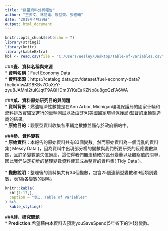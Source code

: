 ---
title: "巨量資料分析報告"
author: "王姿文、林易霆、康益豪、張維翰"
date: "2019年4月29日"
output: html_document
---
```{r setup, include=F}
knitr::opts_chunk$set(echo = T)
library(stringi)
library(knitr)
library(kableExtra)
kbl <- read.csv(file = "C:/Users/Wesley/Desktop/Table-of-variables.csv")
```


###**壹、資料名稱與來源**
\
* **資料名稱：**Fuel Economy Data 
\
* **資料來源：**https://catalog.data.gov/dataset/fuel-economy-data?fbclid=IwAR18KBv7OoXeY-zyu8JAMnI2tuKJqtT9AQHDm3YKeEaKZNp8u8gxQzFA6WA

###**貳、資料原始研究目的與問題**
\
* **資料背景：**燃油經濟性數據是在Ann Arbor, Michigan環境保護局的國家車輛和燃料排放實驗室進行的車輛測試以及由EPA(美國國家環境保護局)監督的車輛製造商的結果。 
\
* **原始目的：**觀察型資料收集各車輛之數據並儲存於政府網站中。

###**參、資料變數**
\
* **原始資料：**本報告的原始資料共有83個變數。然而原始資料為一個混亂的資料集( Messy Data )，因為資料中出現部分欄的變數與我們所要研究的反應變數無關，且許多變數遺失值過高，這使得我們無法精確的區分變量以及觀察值的關聯，因此我們決定初步的整理變數資料使其成為整齊的資料集( Tidy Data )。  
\
* **變數說明：**整理後的資料集共有34個變數，包含25個連續型變數和9個類別變數，表1為各變數的說明。

\newpage  
```{r tablevar, echo = F}
knitr::kable(
  kbl[1:17,],
  caption = "表1. Table of Variables"
) %>%
  kable_styling()
```

###**肆、研究問題**
\
* **Prediction:**希望藉由本資料去預測youSaveSpend(5年省下的油錢)變數。 



